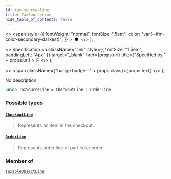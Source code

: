 ```yaml
---
id: tax-source-line
title: TaxSourceLine
hide_table_of_contents: false
---
```


  <>
    <span
      style={{
        fontWeight: "normal",
        fontSize: ".5em",
        color: "var(--ifm-color-secondary-darkest)",
      }}
    >
      &nbsp;●&nbsp;
    </span>
  </>
);

  <>
    Specification
    <a
      className="link"
      style={{ fontSize: "1.5em", paddingLeft: "4px" }}
      target="\_blank"
      href={props.url}
      title={"Specified by " + props.url}
    >
      ⎘
    </a>
  </>
);

  <>
    <span className={"badge badge--" + props.class}>{props.text}</span>
  </>
);

No description

```graphql
union TaxSourceLine = CheckoutLine | OrderLine
```

### Possible types

#### [`CheckoutLine`](../../../api-reference/checkout/objects/checkout-line) <Badge class="secondary" text="object"/> <Badge class="secondary" text="checkout"/>

> Represents an item in the checkout.

#### [`OrderLine`](../../../api-reference/orders/objects/order-line) <Badge class="secondary" text="object"/> <Badge class="secondary" text="orders"/>

> Represents order line of particular order.

### Member of

[`TaxableObjectLine`](../../../api-reference/taxes/objects/taxable-object-line) <Badge class="secondary" text="object"/>
